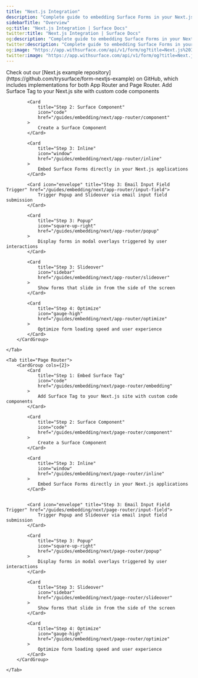 ```yaml
---
title: "Next.js Integration"
description: "Complete guide to embedding Surface Forms in your Next.js site"
sidebarTitle: "Overview"
og:title: "Next.js Integration | Surface Docs"
twitter:title: "Next.js Integration | Surface Docs"
og:description: "Complete guide to embedding Surface Forms in your Next.js site"
twitter:description: "Complete guide to embedding Surface Forms in your Next.js site"
og:image: "https://app.withsurface.com/api/v1/form/og?title=Next.js%20Integration"
twitter:image: "https://app.withsurface.com/api/v1/form/og?title=Next.js%20Integration"
---
```


<Info>
    Check out our [Next.js example repository](https://github.com/trysurface/form-nextjs-example) on GitHub, which includes implementations for both App Router and Page Router.
</Info>

<Tabs>
    <Tab title="App Router">
        <CardGroup cols={2}>
            <Card
                title="Step 1: Embed Surface Tag"
                icon="code"
                href="/guides/embedding/next/app-router/embedding"
            >
                Add Surface Tag to your Next.js site with custom code components
            </Card>

            <Card
                title="Step 2: Surface Component"
                icon="code"
                href="/guides/embedding/next/app-router/component"
            >
                Create a Surface Component
            </Card>

            <Card
                title="Step 3: Inline"
                icon="window"
                href="/guides/embedding/next/app-router/inline"
            >
                Embed Surface Forms directly in your Next.js applications
            </Card>

            <Card icon="envelope" title="Step 3: Email Input Field Trigger" href="/guides/embedding/next/app-router/input-field">
                Trigger Popup and Slideover via email input field submission
            </Card>

            <Card
                title="Step 3: Popup"
                icon="square-up-right"
                href="/guides/embedding/next/app-router/popup"
            >
                Display forms in modal overlays triggered by user interactions
            </Card>

            <Card
                title="Step 3: Slideover"
                icon="sidebar"
                href="/guides/embedding/next/app-router/slideover"
            >
                Show forms that slide in from the side of the screen
            </Card>

            <Card
                title="Step 4: Optimize"
                icon="gauge-high"
                href="/guides/embedding/next/app-router/optimize"
            >
                Optimize form loading speed and user experience
            </Card>
        </CardGroup>

    </Tab>

    <Tab title="Page Router">
        <CardGroup cols={2}>
            <Card
                title="Step 1: Embed Surface Tag"
                icon="code"
                href="/guides/embedding/next/page-router/embedding"
            >
                Add Surface Tag to your Next.js site with custom code components
            </Card>

            <Card
                title="Step 2: Surface Component"
                icon="code"
                href="/guides/embedding/next/page-router/component"
            >
                Create a Surface Component
            </Card>

            <Card
                title="Step 3: Inline"
                icon="window"
                href="/guides/embedding/next/page-router/inline"
            >
                Embed Surface Forms directly in your Next.js applications
            </Card>


            <Card icon="envelope" title="Step 3: Email Input Field Trigger" href="/guides/embedding/next/page-router/input-field">
                Trigger Popup and Slideover via email input field submission
            </Card>

            <Card
                title="Step 3: Popup"
                icon="square-up-right"
                href="/guides/embedding/next/page-router/popup"
            >
                Display forms in modal overlays triggered by user interactions
            </Card>

            <Card
                title="Step 3: Slideover"
                icon="sidebar"
                href="/guides/embedding/next/page-router/slideover"
            >
                Show forms that slide in from the side of the screen
            </Card>

            <Card
                title="Step 4: Optimize"
                icon="gauge-high"
                href="/guides/embedding/next/page-router/optimize"
            >
                Optimize form loading speed and user experience
            </Card>
        </CardGroup>

    </Tab>
</Tabs>
